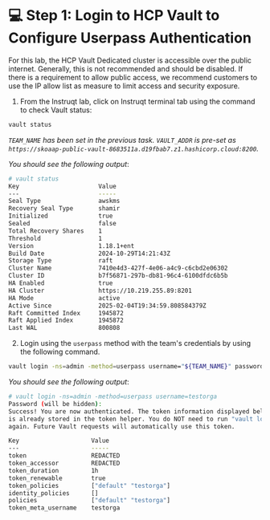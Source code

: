 # 💻 Step 1: Login to HCP Vault to Configure Userpass Authentication

For this lab, the HCP Vault Dedicated cluster is accessible over the public internet. Generally, this is not recommended and should be disabled. If there is a requirement to allow public access, we recommend customers to use the IP allow list as measure to limit access and security exposure.


1. From the Instruqt lab, click on Instruqt terminal tab using the command to check Vault status: 
```bash
vault status
```
_`TEAM_NAME` has been set in the previous task. `VAULT_ADDR` is pre-set as  
```https://skoaap-public-vault-8683511a.d19fbab7.z1.hashicorp.cloud:8200```._


_You should see the following output_:

```bash
# vault status
Key                      Value
---                      -----
Seal Type                awskms
Recovery Seal Type       shamir
Initialized              true
Sealed                   false
Total Recovery Shares    1
Threshold                1
Version                  1.18.1+ent
Build Date               2024-10-29T14:21:43Z
Storage Type             raft
Cluster Name             7410e4d3-427f-4e06-a4c9-c6cbd2e06302
Cluster ID               b7f56871-297b-db81-96c4-6100dfdc6b5b
HA Enabled               true
HA Cluster               https://10.219.255.89:8201
HA Mode                  active
Active Since             2025-02-04T19:34:59.808584379Z
Raft Committed Index     1945872
Raft Applied Index       1945872
Last WAL                 800808
```

2. Login using the `userpass` method with the team's credentials by using the following command. 

```bash
vault login -ns=admin -method=userpass username="${TEAM_NAME}" password='{{ ansible_pass }}'
```

_You should see the following output_:

```bash
# vault login -ns=admin -method=userpass username=testorga
Password (will be hidden): 
Success! You are now authenticated. The token information displayed below
is already stored in the token helper. You do NOT need to run "vault login"
again. Future Vault requests will automatically use this token.

Key                    Value
---                    -----
token                  REDACTED
token_accessor         REDACTED
token_duration         1h
token_renewable        true
token_policies         ["default" "testorga"]
identity_policies      []
policies               ["default" "testorga"]
token_meta_username    testorga
```